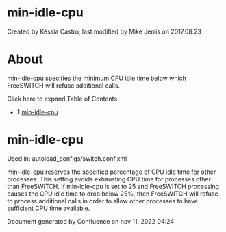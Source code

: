 
# min-idle-cpu 

 Created by  Késsia Castro, last modified by  Mike Jerris on 2017.08.23

# About

min-idle-cpu specifies the minimum CPU idle time below which FreeSWITCH will refuse additional calls.

Click here to expand Table of Contents

* 1 [min-idle-cpu](#min-idle-cpu)

# min-idle-cpu

Used in: autoload\_configs/switch.conf.xml  

min-idle-cpu reserves the specified percentage of CPU idle time for other processes. This setting avoids exhausting CPU time for processes other than FreeSWITCH. If min-idle-cpu is set to 25 and FreeSWITCH processing causes the CPU idle time to drop below 25%, then FreeSWITCH will refuse to process additional calls in order to allow other processes to have sufficient CPU time available.

  
Document generated by Confluence on nov 11, 2022 04:24
